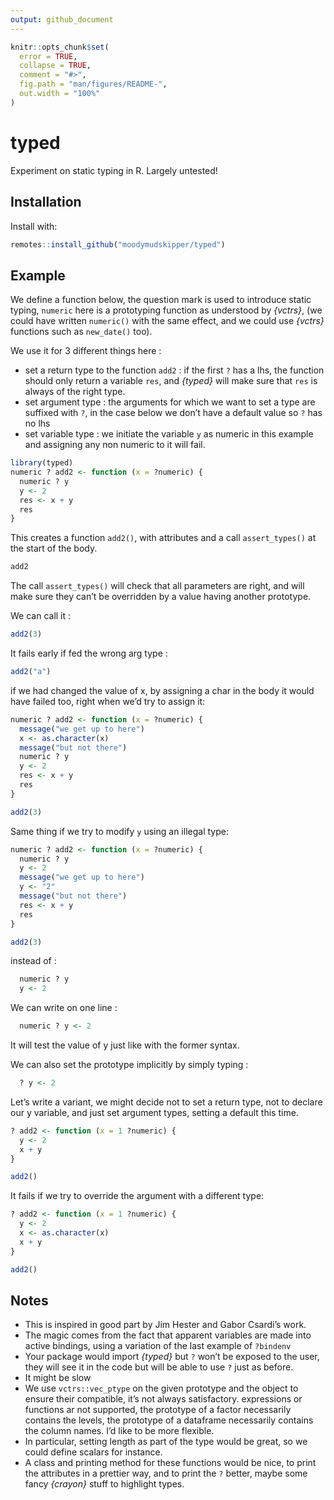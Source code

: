```yaml
---
output: github_document
---
```


<!-- README.md is generated from README.Rmd. Please edit that file -->

```r
knitr::opts_chunk$set(
  error = TRUE,
  collapse = TRUE,
  comment = "#>",
  fig.path = "man/figures/README-",
  out.width = "100%"
)
```

# typed

Experiment on static typing in R. Largely untested!

## Installation

Install with:

``` r
remotes::install_github("moodymudskipper/typed")
```

## Example

We define a function below, the question mark is used to introduce static typing,
`numeric` here is a prototyping function as understood by *{vctrs}*, 
(we could have written `numeric()` with the same effect, and we could use *{vctrs}*
functions such as `new_date()` too).

We use it for 3 different things here :

* set a return type to the function `add2` : if the first `?` has a lhs, the function
  should only return a variable `res`, and *{typed}* will make sure that `res`
  is always of the right type.
* set argument type : the arguments for which we want to set a type are suffixed
  with `?`, in the case below we don't have a default value so `?` has no lhs
* set variable type : we initiate the variable `y` as numeric in this example
  and assigning any non numeric to it will fail.

```r
library(typed)
numeric ? add2 <- function (x = ?numeric) {
  numeric ? y
  y <- 2
  res <- x + y
  res
}
```

This creates a function `add2()`, with attributes and a call `assert_types()` at
the start of the body.

```r
add2
```

The call `assert_types()` will check that all parameters are right, and will
make sure they can't be overridden by a value having another prototype.

We can call it :

```r
add2(3)
```

It fails early if fed the wrong arg type :

```r
add2("a")
```

if we had changed the value of x, by assigning a char in the body it would
have failed too, right when we'd try to assign it:

```r
numeric ? add2 <- function (x = ?numeric) {
  message("we get up to here")
  x <- as.character(x)
  message("but not there")
  numeric ? y
  y <- 2
  res <- x + y
  res
}

add2(3)
```


Same thing if we try to modify `y` using an illegal type:

```r
numeric ? add2 <- function (x = ?numeric) {
  numeric ? y
  y <- 2
  message("we get up to here")
  y <- "2"
  message("but not there")
  res <- x + y
  res
}

add2(3)
```

instead of : 

```r
  numeric ? y
  y <- 2
```

We can write on one line : 

```r
  numeric ? y <- 2
```

It will test the value of y just like with the former syntax.

We can also set the prototype implicitly by simply typing : 

```r
  ? y <- 2
```


Let's write a variant, we might decide not to set a return type, 
not to declare our y variable, and just set argument types, setting a default
this time.


```r
? add2 <- function (x = 1 ?numeric) {
  y <- 2
  x + y
}

add2()
```

It fails if we try to override the argument with a different type:

```r
? add2 <- function (x = 1 ?numeric) {
  y <- 2
  x <- as.character(x)
  x + y
}

add2()
```

## Notes

* This is inspired in good part by Jim Hester and Gabor Csardi's work.
* The magic comes from the fact that apparent variables are made into active
  bindings, using a variation of the last example of `?bindenv`
* Your package would import *{typed}* but `?` won't be exposed to the user,
they will see it in the code but will be able to use `?` just as before.
* It might be slow
* We use `vctrs::vec_ptype` on the given prototype and the object to ensure their
  compatible, it's not always satisfactory. expressions or functions ar not
  supported, the prototype of a factor necessarily contains the levels, the prototype
  of a dataframe necessarily contains the column names. I'd like to be more flexible.
* In particular, setting length as part of the type would be great, so we could
  define scalars for instance.
* A class and printing method for these functions would be nice, to print the
attributes in a prettier way, and to print the `?` better, maybe some fancy
*{crayon}* stuff to highlight types.
